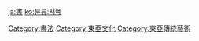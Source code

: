 {{Commonscat|Calligraphy of East Asia}}

[[Category:書法|Category:書法]]
[[Category:東亞文化|Category:東亞文化]]
[[Category:東亞傳統藝術|Category:東亞傳統藝術]]

[[ja:書|ja:書]]
[[ko:분류:서예|ko:분류:서예]]